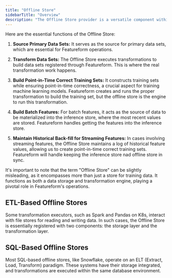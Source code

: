 ```yaml
---
title: "Offline Store"
sidebarTitle: "Overview"
description: "The Offline Store provider is a versatile component within Featureform, serving multiple key functions. It plays a central role in running transformations and storing data. Due to Featureform's virtual architecture, you can expect similar performance and cost characteristics from the Offline Store as you would without Featureform, making it a nearly seamless abstraction layer."
---
```


Here are the essential functions of the Offline Store:

1. **Source Primary Data Sets:** It serves as the source for primary data sets, which are essential for Featureform operations.

2. **Transform Data Sets:** The Offline Store executes transformations to build data sets registered through Featureform. This is where the real transformation work happens.

3. **Build Point-in-Time Correct Training Sets:** It constructs training sets while ensuring point-in-time correctness, a crucial aspect for training machine learning models. Featureform creates and runs the proper transformation to build the training set, but the offline store is the engine to run this transformation.

4. **Build Batch Features:** For batch features, it acts as the source of data to be materialized into the inference store, where the most recent values are stored. Featureform handles getting the features into the inference store.

5. **Maintain Historical Back-fill for Streaming Features:** In cases involving streaming features, the Offline Store maintains a log of historical feature values, allowing us to create point-in-time correct training sets. Featureform will handle keeping the inference store nad offline store in sync.

It's important to note that the term "Offline Store" can be slightly misleading, as it encompasses more than just a store for training data. It functions as both a data storage and transformation engine, playing a pivotal role in Featureform's operations.

## ETL-Based Offline Stores

Some transformation executors, such as Spark and Pandas on K8s, interact with file stores for reading and writing data. In such cases, the Offline Store is essentially registered with two components: the storage layer and the transformation layer.

## SQL-Based Offline Stores

Most SQL-based offline stores, like Snowflake, operate on an ELT (Extract, Load, Transform) paradigm. These systems have their storage integrated, and transformations are executed within the same database environment.

